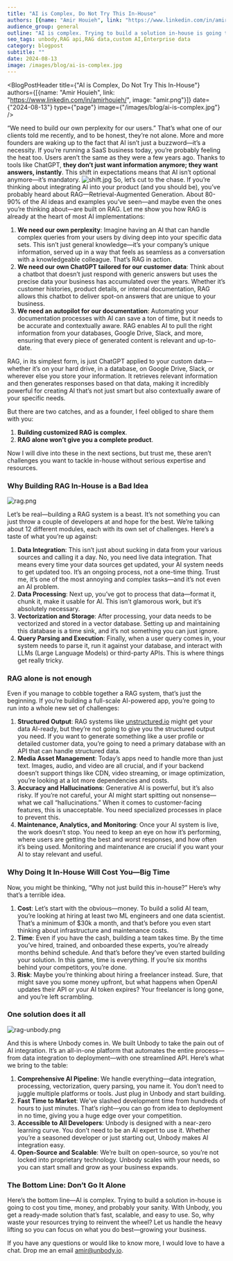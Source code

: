```yaml
---
title: "AI is Complex, Do Not Try This In-House"
authors: [{name: "Amir Houieh", link: "https://www.linkedin.com/in/amirhouieh/", image: "amir.png"}]
audience_group: general
outline: "AI is complex. Trying to build a solution in-house is going to cost you time, money, and probably your sanity. With Unbody, you get a ready-made solution that’s fast, scalable, and easy to use. So, why waste your resources trying to reinvent the wheel? Let us handle the heavy lifting so you can focus on what you do best—growing your business."
seo_tags: unbody,RAG api,RAG data,custom AI,Enterprise data
category: blogpost
subtitle: ""
date: 2024-08-13
image: /images/blog/ai-is-complex.jpg
---
```



<BlogPostHeader title={"AI is Complex, Do Not Try This In-House"}
                authors={[{name: "Amir Houieh", link: "https://www.linkedin.com/in/amirhouieh/", image: "amir.png"}]}
                date={"2024-08-13"}
                type={"page"}
                image={"/images/blog/ai-is-complex.jpg"}
/>

“We need to build our own perplexity for our users.” That’s what one of our clients told me recently, and to be honest, they’re not alone. More and more founders are waking up to the fact that AI isn’t just a buzzword—it’s a necessity. If you’re running a SaaS business today, you’re probably feeling the heat too. Users aren’t the same as they were a few years ago. Thanks to tools like ChatGPT, **they don’t just want information anymore; they want answers, instantly**. This shift in expectations means that AI isn’t optional anymore—it’s mandatory.
![shift.jpg](/images/blog/shift.jpg)
So, let’s cut to the chase. If you’re thinking about integrating AI into your product (and you should be), you’ve probably heard about RAG—Retrieval-Augmented Generation. About 80-90% of the AI ideas and examples you’ve seen—and maybe even the ones you’re thinking about—are built on RAG. Let me show you how RAG is already at the heart of most AI implementations:

1. **We need our own perplexity**: Imagine having an AI that can handle complex queries from your users by diving deep into your specific data sets. This isn’t just general knowledge—it’s your company’s unique information, served up in a way that feels as seamless as a conversation with a knowledgeable colleague. That’s RAG in action.
2. **We need our own ChatGPT tailored for our customer data**: Think about a chatbot that doesn’t just respond with generic answers but uses the precise data your business has accumulated over the years. Whether it’s customer histories, product details, or internal documentation, RAG allows this chatbot to deliver spot-on answers that are unique to your business.
3. **We need an autopilot for our documentation**: Automating your documentation processes with AI can save a ton of time, but it needs to be accurate and contextually aware. RAG enables AI to pull the right information from your databases, Google Drive, Slack, and more, ensuring that every piece of generated content is relevant and up-to-date.

RAG, in its simplest form, is just ChatGPT applied to your custom data—whether it’s on your hard drive, in a database, on Google Drive, Slack, or wherever else you store your information. It retrieves relevant information and then generates responses based on that data, making it incredibly powerful for creating AI that’s not just smart but also contextually aware of your specific needs.

But there are two catches, and as a founder, I feel obliged to share them with you:

1. **Building customized RAG is complex**.
2. **RAG alone won’t give you a complete product**.

Now I will dive into these in the next sections, but trust me, these aren’t challenges you want to tackle in-house without serious expertise and resources.

### Why Building RAG In-House is a Bad Idea

![rag.png](/images/blog/rag.png)

Let’s be real—building a RAG system is a beast. It’s not something you can just throw a couple of developers at and hope for the best. We’re talking about 12 different modules, each with its own set of challenges. Here’s a taste of what you’re up against:

1. **Data Integration**: This isn’t just about sucking in data from your various sources and calling it a day. No, you need live data integration. That means every time your data sources get updated, your AI system needs to get updated too. It’s an ongoing process, not a one-time thing. Trust me, it’s one of the most annoying and complex tasks—and it’s not even an AI problem.
2. **Data Processing**: Next up, you’ve got to process that data—format it, chunk it, make it usable for AI. This isn’t glamorous work, but it’s absolutely necessary.
3. **Vectorization and Storage**: After processing, your data needs to be vectorized and stored in a vector database. Setting up and maintaining this database is a time sink, and it’s not something you can just ignore.
4. **Query Parsing and Execution**: Finally, when a user query comes in, your system needs to parse it, run it against your database, and interact with LLMs (Large Language Models) or third-party APIs. This is where things get really tricky.

### RAG alone is not enough

Even if you manage to cobble together a RAG system, that’s just the beginning. If you’re building a full-scale AI-powered app, you’re going to run into a whole new set of challenges:

1. **Structured Output**: RAG systems like [unstructured.io](http://unstructured.io/) might get your data AI-ready, but they’re not going to give you the structured output you need. If you want to generate something like a user profile or detailed customer data, you’re going to need a primary database with an API that can handle structured data.
2. **Media Asset Management**: Today’s apps need to handle more than just text. Images, audio, and video are all crucial, and if your backend doesn’t support things like CDN, video streaming, or image optimization, you’re looking at a lot more dependencies and costs.
3. **Accuracy and Hallucinations**: Generative AI is powerful, but it’s also risky. If you’re not careful, your AI might start spitting out nonsense—what we call “hallucinations.” When it comes to customer-facing features, this is unacceptable. You need specialized processes in place to prevent this.
4. **Maintenance, Analytics, and Monitoring**: Once your AI system is live, the work doesn’t stop. You need to keep an eye on how it’s performing, where users are getting the best and worst responses, and how often it’s being used. Monitoring and maintenance are crucial if you want your AI to stay relevant and useful.

### Why Doing It In-House Will Cost You—Big Time

Now, you might be thinking, “Why not just build this in-house?” Here’s why that’s a terrible idea.

1. **Cost**: Let’s start with the obvious—money. To build a solid AI team, you’re looking at hiring at least two ML engineers and one data scientist. That’s a minimum of $30k a month, and that’s before you even start thinking about infrastructure and maintenance costs.
2. **Time**: Even if you have the cash, building a team takes time. By the time you’ve hired, trained, and onboarded these experts, you’re already months behind schedule. And that’s before they’ve even started building your solution. In this game, time is everything. If you’re six months behind your competitors, you’re done.
3. **Risk**: Maybe you’re thinking about hiring a freelancer instead. Sure, that might save you some money upfront, but what happens when OpenAI updates their API or your AI token expires? Your freelancer is long gone, and you’re left scrambling.

### One solution does it all

![rag-unbody.png](/images/blog/rag-unbody.png)

And this is where Unbody comes in. We built Unbody to take the pain out of AI integration. It’s an all-in-one platform that automates the entire process—from data integration to deployment—with one streamlined API. Here’s what we bring to the table:

1. **Comprehensive AI Pipeline**: We handle everything—data integration, processing, vectorization, query parsing, you name it. You don’t need to juggle multiple platforms or tools. Just plug in Unbody and start building.
2. **Fast Time to Market**: We’ve slashed development time from hundreds of hours to just minutes. That’s right—you can go from idea to deployment in no time, giving you a huge edge over your competition.
3. **Accessible to All Developers**: Unbody is designed with a near-zero learning curve. You don’t need to be an AI expert to use it. Whether you’re a seasoned developer or just starting out, Unbody makes AI integration easy.
4. **Open-Source and Scalable**: We’re built on open-source, so you’re not locked into proprietary technology. Unbody scales with your needs, so you can start small and grow as your business expands.

### The Bottom Line: Don’t Go It Alone

Here’s the bottom line—AI is complex. Trying to build a solution in-house is going to cost you time, money, and probably your sanity. With Unbody, you get a ready-made solution that’s fast, scalable, and easy to use. So, why waste your resources trying to reinvent the wheel? Let us handle the heavy lifting so you can focus on what you do best—growing your business.

If you have any questions or would like to know more, I would love to have a chat. Drop me an email [amir@unbody.io](mailto:amir@unbody.io).
